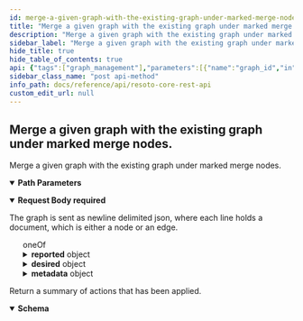 ```yaml
---
id: merge-a-given-graph-with-the-existing-graph-under-marked-merge-nodes
title: "Merge a given graph with the existing graph under marked merge nodes."
description: "Merge a given graph with the existing graph under marked merge nodes."
sidebar_label: "Merge a given graph with the existing graph under marked merge nodes."
hide_title: true
hide_table_of_contents: true
api: {"tags":["graph_management"],"parameters":[{"name":"graph_id","in":"path","description":"The identifier of the graph","example":"resoto","required":true,"schema":{"type":"string"}}],"requestBody":{"description":"The graph is sent as newline delimited json, where each line holds a document, which is either a node or an edge.","required":true,"content":{"application/x-ndjson":{"schema":{"oneOf":[{"type":"object","properties":{"id":{"type":"string","description":"The identifier of this node."},"type":{"type":"string"},"reported":{"type":"object","additionalProperties":true,"properties":{"kind":{"type":"string","description":"The kind of this node."}},"example":{"kind":"test.person","name":"Batman","city":"Gotham"}},"desired":{"type":"object","additionalProperties":true},"metadata":{"type":"object","additionalProperties":true}},"example":{"type":"node","id":"id-in-graph","reported":{"kind":"test.person","name":"Batman","city":"Gotham"},"desired":{"clean":true},"metadata":{"version":1}}},{"type":"object","properties":{"from":{"description":"The id of node to start from","type":"string"},"to":{"description":"The id of the node to go to","type":"string"},"edge_type":{"description":"The type of this edge","type":"string","enum":["default","delete"]}},"example":{"type":"edge","from":"node_id_of_a_in_graph","to":"node_id_of_b_in_graph","edge_type":"default"}}]},"example":[{"id":"a","data":{"kind":"loadbalancer","ip":"1.2.3.4","mathod":"roundrobin"}},{"id":"b","data":{"kind":"compute_instance","machine_type":"gt-5","cores":24}},{"from":"a","to":"b","edge_type":"default"},{"id":"c","data":{"kind":"compute_instance","machine_type":"gt-5","cores":24}},{"from":"a","to":"c","edge_type":"default"}]}}},"responses":{"200":{"description":"Return a summary of actions that has been applied.","content":{"application/json":{"schema":{"description":"Summary of a graph change action","type":"object","properties":{"nodes_created":{"description":"The number of nodes that have been created.","type":"integer"},"nodes_updates":{"description":"The number of nodes that have been updated.","type":"integer"},"nodes_deleted":{"description":"The number of nodes that have been deleted.","type":"integer"},"edges_created":{"description":"The number of edges that have been created.","type":"integer"},"edges_updated":{"description":"The number of edges that have been updated.","type":"integer"},"edges_deleted":{"description":"The number of edges that have been deleted.","type":"integer"}}}}}}},"description":"Merge a given graph with the existing graph under marked merge nodes.","method":"post","path":"/graph/{graph_id}/merge","servers":[{"url":"https://{host}:{port}","variables":{"host":{"default":"localhost"},"port":{"default":"8900"}}}],"info":{"title":"Resoto Core REST API","version":"V1"},"postman":{"name":"Merge a given graph with the existing graph under marked merge nodes.","description":{"type":"text/plain"},"url":{"path":["graph",":graph_id","merge"],"host":["{{baseUrl}}"],"query":[],"variable":[{"disabled":false,"description":{"content":"(Required) The identifier of the graph","type":"text/plain"},"type":"any","value":"","key":"graph_id"}]},"header":[{"key":"Content-Type","value":"application/x-ndjson"},{"key":"Accept","value":"application/json"}],"method":"POST","body":{"mode":"raw","raw":"\"\""}}}
sidebar_class_name: "post api-method"
info_path: docs/reference/api/resoto-core-rest-api
custom_edit_url: null
---
```



## Merge a given graph with the existing graph under marked merge nodes.

Merge a given graph with the existing graph under marked merge nodes.

<details style={{"marginBottom":"1rem"}} data-collapsed={false} open={true}><summary style={{}}><strong>Path Parameters</strong></summary><div><ul><ParamsItem className={"paramsItem"} param={{"name":"graph_id","in":"path","description":"The identifier of the graph","example":"resoto","required":true,"schema":{"type":"string"}}}></ParamsItem></ul></div></details><MimeTabs><TabItem label={"application/x-ndjson"} value={"application/x-ndjson-schema"}><details style={{}} data-collapsed={false} open={true}><summary style={{"textAlign":"left"}}><strong>Request Body</strong><strong style={{"fontSize":"var(--ifm-code-font-size)","color":"var(--openapi-required)"}}> required</strong></summary><div style={{"textAlign":"left","marginLeft":"1rem"}}><div style={{"marginTop":"1rem","marginBottom":"1rem"}}>

The graph is sent as newline delimited json, where each line holds a document, which is either a node or an edge.

</div></div><ul style={{"marginLeft":"1rem"}}><div><div><span className={"badge badge--info"}>oneOf</span><SchemaTabs><TabItem label={"MOD1"} value={"0-item-properties"}><SchemaItem collapsible={false} name={"id"} required={false} deprecated={undefined} schemaDescription={"The identifier of this node."} schemaName={"string"} qualifierMessage={undefined} defaultValue={undefined}></SchemaItem><SchemaItem collapsible={false} name={"type"} required={false} deprecated={undefined} schemaDescription={undefined} schemaName={"string"} qualifierMessage={undefined} defaultValue={undefined}></SchemaItem><SchemaItem collapsible={true} className={"schemaItem"}><details style={{}}><summary style={{}}><strong>reported</strong><span style={{"opacity":"0.6"}}> object</span></summary><div style={{"marginLeft":"1rem"}}><SchemaItem collapsible={false} name={"kind"} required={false} deprecated={undefined} schemaDescription={"The kind of this node."} schemaName={"string"} qualifierMessage={undefined} defaultValue={undefined}></SchemaItem></div></details></SchemaItem><SchemaItem collapsible={true} className={"schemaItem"}><details style={{}}><summary style={{}}><strong>desired</strong><span style={{"opacity":"0.6"}}> object</span></summary><div style={{"marginLeft":"1rem"}}></div></details></SchemaItem><SchemaItem collapsible={true} className={"schemaItem"}><details style={{}}><summary style={{}}><strong>metadata</strong><span style={{"opacity":"0.6"}}> object</span></summary><div style={{"marginLeft":"1rem"}}></div></details></SchemaItem></TabItem><TabItem label={"MOD2"} value={"1-item-properties"}><SchemaItem collapsible={false} name={"from"} required={false} deprecated={undefined} schemaDescription={"The id of node to start from"} schemaName={"string"} qualifierMessage={undefined} defaultValue={undefined}></SchemaItem><SchemaItem collapsible={false} name={"to"} required={false} deprecated={undefined} schemaDescription={"The id of the node to go to"} schemaName={"string"} qualifierMessage={undefined} defaultValue={undefined}></SchemaItem><SchemaItem collapsible={false} name={"edge_type"} required={false} deprecated={undefined} schemaDescription={"The type of this edge"} schemaName={"string"} qualifierMessage={"**Possible values:** [`default`, `delete`]"} defaultValue={undefined}></SchemaItem></TabItem></SchemaTabs></div></div></ul></details></TabItem></MimeTabs><div><ApiTabs><TabItem label={"200"} value={"200"}><div>

Return a summary of actions that has been applied.

</div><div><MimeTabs schemaType={"response"}><TabItem label={"application/json"} value={"application/json"}><SchemaTabs><TabItem label={"Schema"} value={"Schema"}><details style={{}} data-collapsed={false} open={true}><summary style={{"textAlign":"left"}}><strong>Schema</strong></summary><div style={{"textAlign":"left","marginLeft":"1rem"}}></div><ul style={{"marginLeft":"1rem"}}><SchemaItem collapsible={false} name={"nodes_created"} required={false} deprecated={undefined} schemaDescription={"The number of nodes that have been created."} schemaName={"integer"} qualifierMessage={undefined} defaultValue={undefined}></SchemaItem><SchemaItem collapsible={false} name={"nodes_updates"} required={false} deprecated={undefined} schemaDescription={"The number of nodes that have been updated."} schemaName={"integer"} qualifierMessage={undefined} defaultValue={undefined}></SchemaItem><SchemaItem collapsible={false} name={"nodes_deleted"} required={false} deprecated={undefined} schemaDescription={"The number of nodes that have been deleted."} schemaName={"integer"} qualifierMessage={undefined} defaultValue={undefined}></SchemaItem><SchemaItem collapsible={false} name={"edges_created"} required={false} deprecated={undefined} schemaDescription={"The number of edges that have been created."} schemaName={"integer"} qualifierMessage={undefined} defaultValue={undefined}></SchemaItem><SchemaItem collapsible={false} name={"edges_updated"} required={false} deprecated={undefined} schemaDescription={"The number of edges that have been updated."} schemaName={"integer"} qualifierMessage={undefined} defaultValue={undefined}></SchemaItem><SchemaItem collapsible={false} name={"edges_deleted"} required={false} deprecated={undefined} schemaDescription={"The number of edges that have been deleted."} schemaName={"integer"} qualifierMessage={undefined} defaultValue={undefined}></SchemaItem></ul></details></TabItem><TabItem label={"Example (from schema)"} value={"Example (from schema)"}><ResponseSamples responseExample={"{\n  \"nodes_created\": 0,\n  \"nodes_updates\": 0,\n  \"nodes_deleted\": 0,\n  \"edges_created\": 0,\n  \"edges_updated\": 0,\n  \"edges_deleted\": 0\n}"} language={"json"}></ResponseSamples></TabItem></SchemaTabs></TabItem></MimeTabs></div></TabItem></ApiTabs></div>

